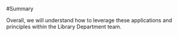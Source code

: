 #Summary

Overall, we will understand how to leverage these applications and principles within the Library Department team. 
